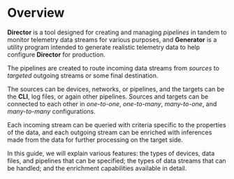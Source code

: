# Overview

**Director** is a tool designed for creating and managing _pipelines_ in tandem to monitor telemetry data streams for various purposes, and **Generator** is a utility program intended to generate realistic telemetry data to help configure **Director** for production.

The pipelines are created to route incoming data streams from _sources_ to _targeted_ outgoing streams or some final destination.

The sources can be devices, networks, or pipelines, and the targets can be the **CLI**, log files, or again other pipelines. Sources and targets can be connected to each other in _one-to-one_, _one-to-many_, _many-to-one_, and _many-to-many_ configurations.

Each incoming stream can be queried with criteria specific to the properties of the data, and each outgoing stream can be enriched with inferences made from the data for further processing on the target side.

In this guide, we will explain various features: the types of devices, data files, and pipelines that can be specified; the types of data streams that can be handled; and the enrichment capabilities available in detail.
